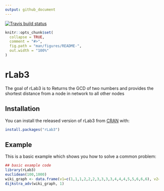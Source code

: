 ```yaml
---
output: github_document
---
```


[![Travis build status](https://travis-ci.com/anubhav-dikshit/rLab3.svg?branch=master)](https://travis-ci.com/anubhav-dikshit/rLab3)
  
<!-- README.md is generated from README.Rmd. Please edit that file -->

```r
knitr::opts_chunk$set(
  collapse = TRUE,
  comment = "#>",
  fig.path = "man/figures/README-",
  out.width = "100%"
)
```
# rLab3

The goal of rLab3 is to Returns the GCD of two numbers and provides the shortest distance from a node in network to all other nodes

## Installation

You can install the released version of rLab3 from [CRAN](https://CRAN.R-project.org) with:

``` r
install.packages("rLab3")
```

## Example

This is a basic example which shows you how to solve a common problem:

```r
## basic example code
library(rLab3)
euclidean(100,1000)
wiki_graph <- data.frame(v1=c(1,1,1,2,2,2,3,3,3,3,4,4,4,5,5,6,6,6), v2=c(2,3,6,1,3,4,1,2,4,6,2,3,5,4,6,1,3,5), w=c(7,9,14,7,10,15,9,10,11,2,15,11,6,6,9,14,2,9))
dijkstra_adv(wiki_graph, 1)
```

